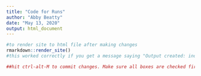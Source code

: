 ```yaml
---
title: "Code for Runs"
author: "Abby Beatty"
date: "May 13, 2020"
output: html_document
---
```


```r
#to render site to html file after making changes
rmarkdown::render_site()
#this worked correctly if you get a message saying "Output created: index.html"

##hit ctrl-alt-M to commit changes. Make sure all boxes are checked first. Add a comment, click commit, and then push to github. A box should appear telling you everything has pushed successfully.

```
